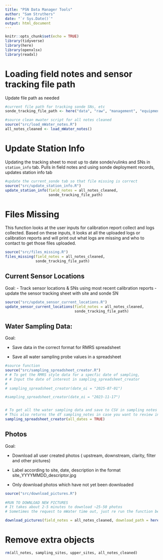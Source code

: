 ```yaml
---
title: "PSN Data Manager Tools"
author: "Sam Struthers"
date: "`r Sys.Date()`"
output: html_document
---
```


```r
knitr::opts_chunk$set(echo = TRUE)
library(tidyverse)
library(here)
library(openxlsx)
library(readxl)
```


# Loading field notes and sensor tracking file path

Update file path as needed

```r
#current file path for tracking sonde SNs, etc
sonde_tracking_file_path <- here("data", "raw", "management", "equipment_tracking", "2025_sensor_tracking.xlsx")

#source clean mwater script for all notes cleaned
source("src/load_mWater_notes.R")
all_notes_cleaned <- load_mWater_notes()
```

# Update Station Info

Updating the tracking sheet to most up to date sonde/vulinks and SNs in `station_info` tab. 
Pulls in field notes and using sonde deployment records, updates station info tab

```r
#update the current_sonde tab so that file missing is correct
source("src/update_station_info.R")
update_station_info(field_notes = all_notes_cleaned,
                    sonde_tracking_file_path)
```

# Files Missing

This function looks at the user inputs for calibration report collect and logs collected. Based on these inputs, it looks at all the uploaded logs or calibration reports and will print out what logs are missing and who to contact to get those files uploaded.

```r
source("src/files_missing.R")
files_missing(field_notes = all_notes_cleaned,
              sonde_tracking_file_path)

```

## Current Sensor Locations

Goal: 
- Track sensor locations & SNs using most recent calibration reports
- update the sensor tracking sheet with site and sonde SN


```r
source("src/update_sensor_current_locations.R")
update_sensor_current_locations(field_notes = all_notes_cleaned,
                                sonde_tracking_file_path)

```


## Water Sampling Data:

Goal:

-   Save data in the correct format for RMRS spreadsheet

-   Save all water sampling probe values in a spreadsheet

```r
#source function
source("src/sampling_spreadsheet_creator.R")
# # To get the RMRS style data for a specfic date of sampling, 
# # Input the date of interest in sampling_spreadsheet_creator
# 
# sampling_spreadsheet_creator(date_oi = "2025-07-01")

#sampling_spreadsheet_creator(date_oi = "2023-11-17")


# To get all the water sampling data and save to CSV in sampling notes
# This also returns the df sampling_notes in case you want to review in R
sampling_spreadsheet_creator(all_dates = TRUE)
```

## Photos

Goal:

-   Download all user created photos ( upstream, downstream, clarity, filter and other pictures)

-   Label according to site, date, description in the format site_YYYYMMDD_descriptor.jpg

-   Only download photos which have not yet been downloaded

```r
source("src/download_pictures.R")
  
#RUN TO DOWNLOAD NEW PICTURES
# It takes about 2-5 minutes to download ~25-50 photos
# Sometimes the request to mWater time out, just re run the function below if that happens

download_pictures(field_notes = all_notes_cleaned, download_path = here("data", "raw", "field_notes", "field_pics"))
```



# Remove extra objects
```r
rm(all_notes, sampling_sites, upper_sites, all_notes_cleaned)
```

